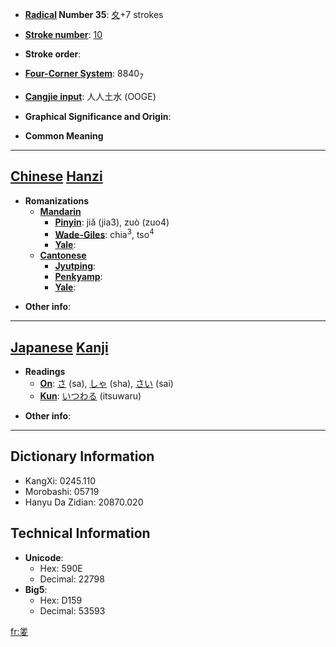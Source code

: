 * '''[[Wiktionary:Chinese radical index| Radical]] Number 35''': [[Wiktionary:Chinese radical index 夊|夊]]+7 strokes

* '''[[Wiktionary:Chinese total strokes index|Stroke number]]''': [[Wiktionary:Chinese total strokes index 10|10]]

* '''Stroke order''': 

* '''[[Wiktionary:Chinese four corner index|Four-Corner System]]''': 8840<sub>7</sub>

* '''[[Wiktionary:Chinese Cangjie index|Cangjie input]]''': 人人土水 (OOGE)

* '''Graphical Significance and Origin''': 

* '''Common Meaning'''

----

== [[Chinese]] [[Hanzi]] ==

* '''Romanizations'''
** '''[[Mandarin]]'''
*** '''[[Pinyin]]''': jiǎ (jia3), zuò (zuo4)
*** '''[[Wade-Giles]]''': chia<sup>3</sup>, tso<sup>4</sup>
*** '''[[Yale]]''': 
** '''[[Cantonese]]'''
*** '''[[Jyutping]]''':
*** '''[[Penkyamp]]''': 
*** '''[[Yale]]''': 

* '''Other info''': 

----

== [[Japanese]] [[Kanji]] ==

* '''Readings'''
** '''[[On]]''': [[さ]] (sa), [[しゃ]] (sha), [[さい]] (sai)
** '''[[Kun]]''': [[いつわる]] (itsuwaru)

* '''Other info''':  

----

== Dictionary Information ==

* KangXi: 0245.110
* Morobashi: 05719
* Hanyu Da Zidian: 20870.020

== Technical Information ==

* '''Unicode''':
** Hex: 590E
** Decimal: 22798
* '''Big5''':
** Hex: D159
** Decimal: 53593

[[fr:夎]]